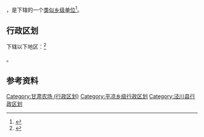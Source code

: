 {{中国乡级行政区|62/08/21/500/000}}

'''{{PAGENAMEBASE}}'''，是{{PRC admin/fullname|62/08/21/500/000|3}}下辖的一个[[类似乡级单位|类似乡级单位]]<ref>{{PRC admin/ref sgc|{{PRC admin/parent|62/08/21/500/000}}}}</ref>。

== 行政区划 ==

{{PAGENAMEBASE}}下辖以下地区：<ref>{{PRC admin/ref sgc|62/08/21/500/000}}</ref>

{{PRC admin/children|62/08/21/500/000}}。

== 参考资料 ==

{{reflist}}

{{甘肃省平凉市泾川县行政区划}}
{{甘肃行政区划小作品}}
[[Category:甘肃农场_(行政区划)|Category:甘肃农场 (行政区划)]]
[[Category:平凉乡级行政区划|Category:平凉乡级行政区划]]
[[Category:泾川县行政区划|Category:泾川县行政区划]]